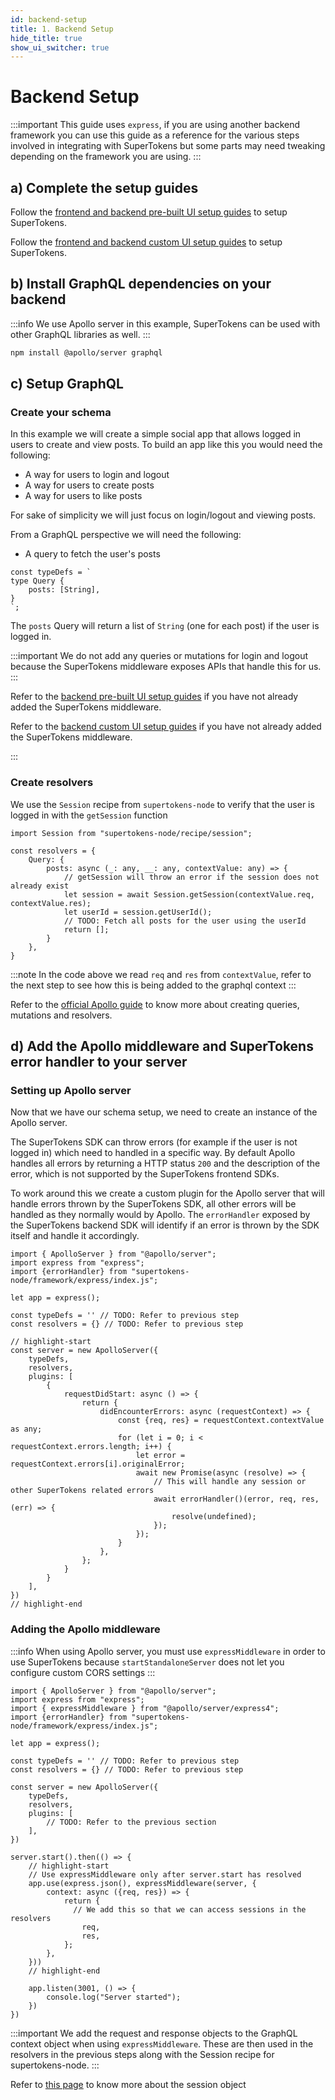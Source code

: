 ```yaml
---
id: backend-setup
title: 1. Backend Setup
hide_title: true
show_ui_switcher: true
---
```


<!-- COPY DOCS -->
<!-- ./thirdpartyemailpassword/graphql-integration/backend-setup.mdx -->


# Backend Setup

:::important
This guide uses `express`, if you are using another backend framework you can use this guide as a reference for the various steps involved in integrating with SuperTokens but some parts may need tweaking depending on the framework you are using.
:::

## a) Complete the setup guides

<PreBuiltOrCustomUISwitcher>

<PreBuiltUIContent>

Follow the [frontend and backend pre-built UI setup guides](../pre-built-ui/setup/frontend) to setup SuperTokens.

</PreBuiltUIContent>

<CustomUIContent>

Follow the [frontend and backend custom UI setup guides](../custom-ui/init/frontend) to setup SuperTokens.

</CustomUIContent>

</PreBuiltOrCustomUISwitcher>

## b) Install GraphQL dependencies on your backend

:::info
We use Apollo server in this example, SuperTokens can be used with other GraphQL libraries as well.
:::

```bash
npm install @apollo/server graphql
```

## c) Setup GraphQL

### Create your schema 

In this example we will create a simple social app that allows logged in users to create and view posts. To build an app like this you would need the following:
- A way for users to login and logout
- A way for users to create posts
- A way for users to like posts

For sake of simplicity we will just focus on login/logout and viewing posts.

From a GraphQL perspective we will need the following:
- A query to fetch the user's posts

```tsx
const typeDefs = `
type Query {
    posts: [String],
}
`;
```

The `posts` Query will return a list of `String` (one for each post) if the user is logged in.

:::important
We do not add any queries or mutations for login and logout because the SuperTokens middleware exposes APIs that handle this for us.
:::

<PreBuiltOrCustomUISwitcher>

<PreBuiltUIContent>

Refer to the [backend pre-built UI setup guides](../pre-built-ui/setup/backend) if you have not already added the SuperTokens middleware.

</PreBuiltUIContent>

<CustomUIContent>

Refer to the [backend custom UI setup guides](../custom-ui/init/backend) if you have not already added the SuperTokens middleware.

</CustomUIContent>

</PreBuiltOrCustomUISwitcher>

:::

### Create resolvers

We use the `Session` recipe from `supertokens-node` to verify that the user is logged in with the `getSession` function

```tsx
import Session from "supertokens-node/recipe/session";

const resolvers = {
    Query: {
        posts: async (_: any, __: any, contextValue: any) => {
            // getSession will throw an error if the session does not already exist
            let session = await Session.getSession(contextValue.req, contextValue.res);
            let userId = session.getUserId();
            // TODO: Fetch all posts for the user using the userId
            return [];
        }
    },
}
```

:::note
In the code above we read `req` and `res` from `contextValue`, refer to the next step to see how this is being added to the graphql context
:::

Refer to the [official Apollo guide](https://www.apollographql.com/docs/apollo-server/schema/schema) to know more about creating queries, mutations and resolvers.

<!-- COPY SECTION -->
<!-- ./session/graphql-integration/backend-setup.mdx -->
<!-- 1 -->

## d) Add the Apollo middleware and SuperTokens error handler to your server

### Setting up Apollo server

Now that we have our schema setup, we need to create an instance of the Apollo server. 

The SuperTokens SDK can throw errors (for example if the user is not logged in) which need to handled in a specific way. By default Apollo handles all errors by returning a HTTP status `200` and the description of the error, which is not supported by the SuperTokens frontend SDKs.

To work around this we create a custom plugin for the Apollo server that will handle errors thrown by the SuperTokens SDK, all other errors will be handled as they normally would by Apollo. The `errorHandler` exposed by the SuperTokens backend SDK will identify if an error is thrown by the SDK itself and handle it accordingly.

```tsx
import { ApolloServer } from "@apollo/server";
import express from "express";
import {errorHandler} from "supertokens-node/framework/express/index.js";

let app = express();

const typeDefs = '' // TODO: Refer to previous step
const resolvers = {} // TODO: Refer to previous step

// highlight-start
const server = new ApolloServer({
    typeDefs,
    resolvers,
    plugins: [
        {
            requestDidStart: async () => {
                return {
                    didEncounterErrors: async (requestContext) => {
                        const {req, res} = requestContext.contextValue as any;
                        for (let i = 0; i < requestContext.errors.length; i++) {
                            let error = requestContext.errors[i].originalError;
                            await new Promise(async (resolve) => {
                                // This will handle any session or other SuperTokens related errors
                                await errorHandler()(error, req, res, (err) => {
                                    resolve(undefined);
                                });
                            });
                        }
                    },
                };
            }
        }
    ],
})
// highlight-end
```

### Adding the Apollo middleware

:::info
When using Apollo server, you must use `expressMiddleware` in order to use SuperTokens because `startStandaloneServer` does not let you configure custom CORS settings
:::

```tsx
import { ApolloServer } from "@apollo/server";
import express from "express";
import { expressMiddleware } from "@apollo/server/express4";
import {errorHandler} from "supertokens-node/framework/express/index.js";

let app = express();

const typeDefs = '' // TODO: Refer to previous step
const resolvers = {} // TODO: Refer to previous step

const server = new ApolloServer({
    typeDefs,
    resolvers,
    plugins: [
        // TODO: Refer to the previous section
    ],
})

server.start().then(() => {
    // highlight-start
    // Use expressMiddleware only after server.start has resolved
    app.use(express.json(), expressMiddleware(server, {
        context: async ({req, res}) => {
            return {
              // We add this so that we can access sessions in the resolvers
                req,
                res,
            };
        },
    }))
    // highlight-end

    app.listen(3001, () => {
        console.log("Server started");
    })
})
```

:::important
We add the request and response objects to the GraphQL context object when using `expressMiddleware`. These are then used in the resolvers in the previous steps along with the Session recipe for supertokens-node.
:::

Refer to [this page](../common-customizations/sessions/session-verification-in-api/verify-session#the-session-object) to know more about the session object

<!-- END COPY SECTION -->
